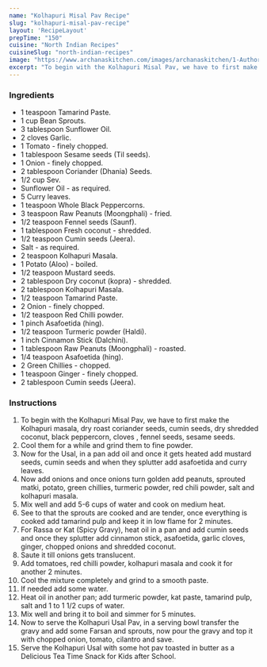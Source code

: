 ---
name: "Kolhapuri Misal Pav Recipe"
slug: "kolhapuri-misal-pav-recipe"
layout: 'RecipeLayout'
prepTime: "150"
cuisine: "North Indian Recipes"
cuisineSlug: "north-indian-recipes"
image: "https://www.archanaskitchen.com/images/archanaskitchen/1-Author/Aarti_Sharma/kolhapuri_misal_pav.jpg"
excerpt: "To begin with the Kolhapuri Misal Pav, we have to first make the Kolhapuri masala, dry roast coriander seeds, cumin seeds, dry shredded coconut, black peppercorn, cloves , fennel seeds, sesame seeds"
---

### Ingredients

- 1 teaspoon Tamarind Paste.
- 1 cup Bean Sprouts.
- 3 tablespoon Sunflower Oil.
- 2 cloves Garlic.
- 1 Tomato - finely chopped.
- 1 tablespoon Sesame seeds (Til seeds).
- 1 Onion - finely chopped.
- 2 tablespoon Coriander (Dhania) Seeds.
- 1/2 cup Sev.
- Sunflower Oil - as required.
- 5 Curry leaves.
- 1 teaspoon Whole Black Peppercorns.
- 3 teaspoon Raw Peanuts (Moongphali) - fried.
- 1/2 teaspoon Fennel seeds (Saunf).
- 1 tablespoon Fresh coconut - shredded.
- 1/2 teaspoon Cumin seeds (Jeera).
- Salt - as required.
- 2 teaspoon Kolhapuri Masala.
- 1 Potato (Aloo) - boiled.
- 1/2 teaspoon Mustard seeds.
- 2 tablespoon Dry coconut (kopra) - shredded.
- 2 tablespoon Kolhapuri Masala.
- 1/2 teaspoon Tamarind Paste.
- 2 Onion - finely chopped.
- 1/2 teaspoon Red Chilli powder.
- 1 pinch Asafoetida (hing).
- 1/2 teaspoon Turmeric powder (Haldi).
- 1 inch Cinnamon Stick (Dalchini).
- 1 tablespoon Raw Peanuts (Moongphali) - roasted.
- 1/4 teaspoon Asafoetida (hing).
- 2 Green Chillies - chopped.
- 1 teaspoon Ginger - finely chopped.
- 2 tablespoon Cumin seeds (Jeera).

### Instructions

1. To begin with the Kolhapuri Misal Pav, we have to first make the Kolhapuri masala, dry roast coriander seeds, cumin seeds, dry shredded coconut, black peppercorn, cloves , fennel seeds, sesame seeds.
1. Cool them for a while and grind them to fine powder.
1. Now for the Usal, in a pan add oil and once it gets heated add mustard seeds, cumin seeds and when they splutter add asafoetida and curry leaves.
1. Now add onions and once onions turn golden add peanuts, sprouted matki, potato, green chillies, turmeric powder, red chili powder, salt and kolhapuri masala.
1. Mix well and add 5-6 cups of water and cook on medium heat.
1. See to that the sprouts are cooked and are tender, once everything is cooked add tamarind pulp and keep it in low flame for 2 minutes.
1. For Rassa or Kat (Spicy Gravy), heat oil in a pan and add cumin seeds and once they splutter add cinnamon stick, asafoetida, garlic cloves, ginger, chopped onions and shredded coconut.
1. Saute it till onions gets translucent.
1. Add tomatoes, red chilli powder, kolhapuri masala and cook it for another 2 minutes.
1. Cool the mixture completely and grind to a smooth paste.
1. If needed add some water.
1. Heat oil in another pan; add turmeric powder, kat paste, tamarind pulp, salt and 1 to 1 1/2 cups of water.
1. Mix well and bring it to boil and simmer for 5 minutes.
1. Now to serve the Kolhapuri Usal Pav, in a serving bowl transfer the gravy and add some Farsan and sprouts, now pour the gravy and top it with chopped onion, tomato, cilantro and save.
1. Serve the Kolhapuri Usal with some hot pav toasted in butter as a Delicious Tea Time Snack for Kids after School.
